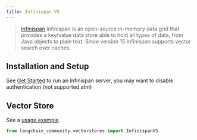 ```yaml
---
title: Infinispan VS
---
```


> [Infinispan](https://infinispan.org) Infinispan is an open-source in-memory data grid that provides
> a key/value data store able to hold all types of data, from Java objects to plain text.
> Since version 15 Infinispan supports vector search over caches.

## Installation and Setup
See [Get Started](https://infinispan.org/get-started/) to run an Infinispan server, you may want to disable authentication
(not supported atm)

## Vector Store

See a [usage example](/oss/python/integrations/vectorstores/infinispanvs).

```python
from langchain_community.vectorstores import InfinispanVS
```
